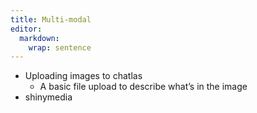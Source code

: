 ```yaml
---
title: Multi-modal
editor:
  markdown:
    wrap: sentence
---
```



- Uploading images to chatlas
  - A basic file upload to describe what's in the image
- shinymedia
